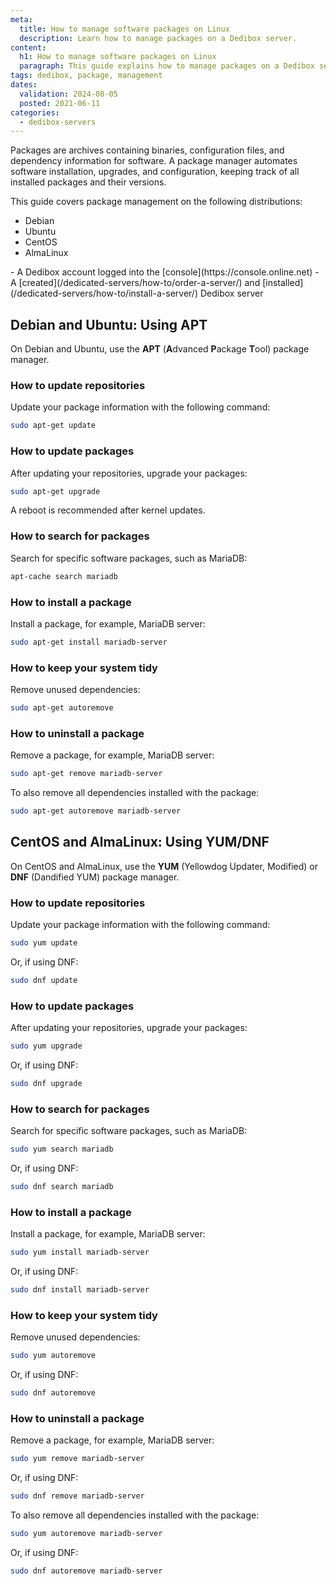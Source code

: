 ```yaml
---
meta:
  title: How to manage software packages on Linux
  description: Learn how to manage packages on a Dedibox server.
content:
  h1: How to manage software packages on Linux
  paragraph: This guide explains how to manage packages on a Dedibox server.
tags: dedibox, package, management
dates:
  validation: 2024-08-05
  posted: 2021-06-11
categories:
  - dedibox-servers
---
```


Packages are archives containing binaries, configuration files, and dependency information for software. A package manager automates software installation, upgrades, and configuration, keeping track of all installed packages and their versions.

This guide covers package management on the following distributions:
- Debian
- Ubuntu
- CentOS
- AlmaLinux

<Macro id="requirements" />
- A Dedibox account logged into the [console](https://console.online.net)
- A [created](/dedicated-servers/how-to/order-a-server/) and [installed](/dedicated-servers/how-to/install-a-server/) Dedibox server

## Debian and Ubuntu: Using APT

On Debian and Ubuntu, use the **APT** (**A**dvanced **P**ackage **T**ool) package manager.

### How to update repositories

Update your package information with the following command:

```bash
sudo apt-get update
```

### How to update packages

After updating your repositories, upgrade your packages:

```bash
sudo apt-get upgrade
```

<Message type="tip">
  A reboot is recommended after kernel updates.
</Message>

### How to search for packages

Search for specific software packages, such as MariaDB:

```bash
apt-cache search mariadb
```

### How to install a package

Install a package, for example, MariaDB server:

```bash
sudo apt-get install mariadb-server
```

### How to keep your system tidy

Remove unused dependencies:

```bash
sudo apt-get autoremove
```

### How to uninstall a package

Remove a package, for example, MariaDB server:

```bash
sudo apt-get remove mariadb-server
```

To also remove all dependencies installed with the package:

```bash
sudo apt-get autoremove mariadb-server
```

## CentOS and AlmaLinux: Using YUM/DNF

On CentOS and AlmaLinux, use the **YUM** (Yellowdog Updater, Modified) or **DNF** (Dandified YUM) package manager.

### How to update repositories

Update your package information with the following command:

```bash
sudo yum update
```

Or, if using DNF:

```bash
sudo dnf update
```

### How to update packages

After updating your repositories, upgrade your packages:

```bash
sudo yum upgrade
```

Or, if using DNF:

```bash
sudo dnf upgrade
```

### How to search for packages

Search for specific software packages, such as MariaDB:

```bash
sudo yum search mariadb
```

Or, if using DNF:

```bash
sudo dnf search mariadb
```

### How to install a package

Install a package, for example, MariaDB server:

```bash
sudo yum install mariadb-server
```

Or, if using DNF:

```bash
sudo dnf install mariadb-server
```

### How to keep your system tidy

Remove unused dependencies:

```bash
sudo yum autoremove
```

Or, if using DNF:

```bash
sudo dnf autoremove
```

### How to uninstall a package

Remove a package, for example, MariaDB server:

```bash
sudo yum remove mariadb-server
```

Or, if using DNF:

```bash
sudo dnf remove mariadb-server
```

To also remove all dependencies installed with the package:

```bash
sudo yum autoremove mariadb-server
```

Or, if using DNF:

```bash
sudo dnf autoremove mariadb-server
```